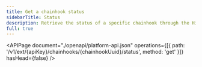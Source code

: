 ```yaml
---
title: Get a chainhook status
sidebarTitle: Status
description: Retrieve the status of a specific chainhook through the Hiro Platform.
full: true
---
```


<APIPage
  document="./openapi/platform-api.json"
  operations={[{ path: '/v1/ext/{apiKey}/chainhooks/{chainhookUuid}/status', method: 'get' }]}
  hasHead={false}
/>